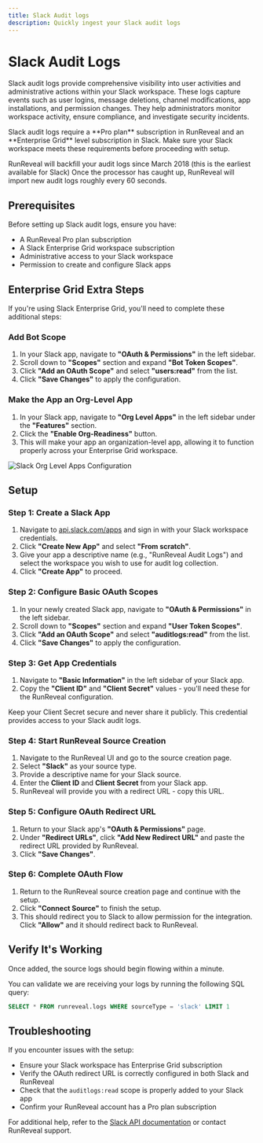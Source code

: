 ```yaml
---
title: Slack Audit logs
description: Quickly ingest your Slack audit logs
---
```


# Slack Audit Logs

Slack audit logs provide comprehensive visibility into user activities and administrative actions within your Slack workspace. These logs capture events such as user logins, message deletions, channel modifications, app installations, and permission changes. They help administrators monitor workspace activity, ensure compliance, and investigate security incidents.

<Callout type="warning">
Slack audit logs require a **Pro plan** subscription in RunReveal and an **Enterprise Grid** level subscription in Slack. Make sure your Slack workspace meets these requirements before proceeding with setup.
</Callout>

RunReveal will backfill your audit logs since March 2018 (this is the earliest available for Slack) Once the processor has caught up, RunReveal will import new audit logs roughly every 60 seconds.

## Prerequisites

Before setting up Slack audit logs, ensure you have:

- A RunReveal Pro plan subscription
- A Slack Enterprise Grid workspace subscription
- Administrative access to your Slack workspace
- Permission to create and configure Slack apps

## Enterprise Grid Extra Steps

If you're using Slack Enterprise Grid, you'll need to complete these additional steps:

### Add Bot Scope

1. In your Slack app, navigate to **"OAuth & Permissions"** in the left sidebar.
2. Scroll down to **"Scopes"** section and expand **"Bot Token Scopes"**.
3. Click **"Add an OAuth Scope"** and select **"users:read"** from the list.
4. Click **"Save Changes"** to apply the configuration.

### Make the App an Org-Level App

1. In your Slack app, navigate to **"Org Level Apps"** in the left sidebar under the **"Features"** section.
2. Click the **"Enable Org-Readiness"** button.
3. This will make your app an organization-level app, allowing it to function properly across your Enterprise Grid workspace.

![Slack Org Level Apps Configuration](/slack-org-level-apps.png)

## Setup

### Step 1: Create a Slack App

1. Navigate to [api.slack.com/apps](https://api.slack.com/apps) and sign in with your Slack workspace credentials.
2. Click **"Create New App"** and select **"From scratch"**.
3. Give your app a descriptive name (e.g., "RunReveal Audit Logs") and select the workspace you wish to use for audit log collection.
4. Click **"Create App"** to proceed.

### Step 2: Configure Basic OAuth Scopes

1. In your newly created Slack app, navigate to **"OAuth & Permissions"** in the left sidebar.
2. Scroll down to **"Scopes"** section and expand **"User Token Scopes"**.
3. Click **"Add an OAuth Scope"** and select **"auditlogs:read"** from the list.
4. Click **"Save Changes"** to apply the configuration.

### Step 3: Get App Credentials

1. Navigate to **"Basic Information"** in the left sidebar of your Slack app.
2. Copy the **"Client ID"** and **"Client Secret"** values - you'll need these for the RunReveal configuration.

<Callout type="info">
Keep your Client Secret secure and never share it publicly. This credential provides access to your Slack audit logs.
</Callout>

### Step 4: Start RunReveal Source Creation

1. Navigate to the RunReveal UI and go to the source creation page.
2. Select **"Slack"** as your source type.
3. Provide a descriptive name for your Slack source.
4. Enter the **Client ID** and **Client Secret** from your Slack app.
5. RunReveal will provide you with a redirect URL - copy this URL.

### Step 5: Configure OAuth Redirect URL

1. Return to your Slack app's **"OAuth & Permissions"** page.
2. Under **"Redirect URLs"**, click **"Add New Redirect URL"** and paste the redirect URL provided by RunReveal.
3. Click **"Save Changes"**.

### Step 6: Complete OAuth Flow

1. Return to the RunReveal source creation page and continue with the setup.
2. Click **"Connect Source"** to finish the setup.
3. This should redirect you to Slack to allow permission for the integration. Click **"Allow"** and it should redirect back to RunReveal.


## Verify It's Working

Once added, the source logs should begin flowing within a minute.

You can validate we are receiving your logs by running the following SQL query:

```sql
SELECT * FROM runreveal.logs WHERE sourceType = 'slack' LIMIT 1
```

## Troubleshooting

If you encounter issues with the setup:

- Ensure your Slack workspace has Enterprise Grid subscription
- Verify the OAuth redirect URL is correctly configured in both Slack and RunReveal
- Check that the `auditlogs:read` scope is properly added to your Slack app
- Confirm your RunReveal account has a Pro plan subscription

For additional help, refer to the [Slack API documentation](https://api.slack.com/apis) or contact RunReveal support.
